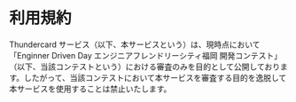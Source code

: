 # 利用規約

Thundercard サービス（以下、本サービスという）は、現時点において「Enginner Driven Day エンジニアフレンドリーシティ福岡 開発コンテスト」（以下、当該コンテストという）における審査のみを目的として公開しております。したがって、当該コンテストにおいて本サービスを審査する目的を逸脱して本サービスを使用することは禁止いたします。
